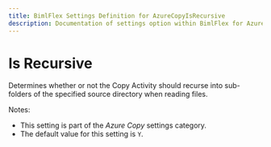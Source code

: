 ---
title: BimlFlex Settings Definition for AzureCopyIsRecursive
description: Documentation of settings option within BimlFlex for AzureCopyIsRecursive
---
<head>
  <meta name="varigenceProduct" content="BimlFlex"></meta>
  <meta name="varigenceArticleType" content="Reference"></meta>
</head>


# Is Recursive

Determines whether or not the Copy Activity should recurse into sub-folders of the specified source directory when reading files.

Notes:

* This setting is part of the *Azure Copy* settings category.
* The default value for this setting is `Y`.
